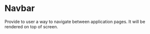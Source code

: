 

<Meta title="Navbar" component={Navbar} />

# Navbar

Provide to user a way to navigate between application pages. It will be rendered on top of screen.

<Preview>
  <Story name="Default">
    <NavWrapper>
      <Navbar />
    </NavWrapper>
  </Story>
</Preview>
